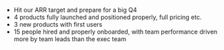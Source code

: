 - Hit our ARR target and prepare for a big Q4
- 4 products fully launched and positioned properly, full pricing etc.
- 3 new products with first users
- 15 people hired and properly onboarded, with team performance driven more by team leads than the exec team
